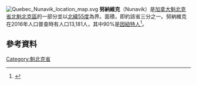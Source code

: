 [[File:Quebec_Nunavik_location_map.svg|thumb]]
'''努納維克'''（Nunavik）是[[加拿大|加拿大]][[魁北克省|魁北克省]][[北魁北克區|北魁北克區]]的一部分並以[[北緯55度|北緯55度]]為界。面積{{convert|443,684.71|km2|abbr=on}}，即約該省三分之一。努納維克在2016年人口普查時有人口13,181人，其中90%是[[因紐特人|因紐特人]]<ref name="STC">{{cite web | publisher=Statistics Canada | title=Aboriginal Peoples in Canada in 2006: Inuit, Métis and First Nations, 2006 Census: Inuit: Inuit population: Young and growing | url =http://www12.statcan.ca/english/census06/analysis/aboriginal/inuit.cfm| access-date=2008-04-11}}</ref>。

==參考資料==
{{reflist}}

[[Category:魁北克省|Category:魁北克省]]